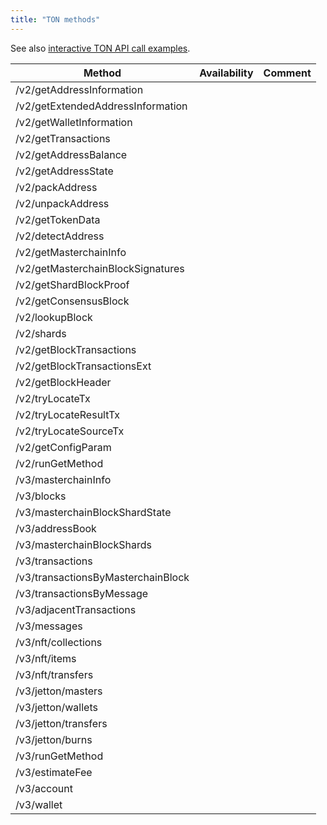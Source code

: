 ```yaml
---
title: "TON methods"
---
```


See also [interactive TON API call examples](/reference/getting-started-ton).

| Method                             | Availability | Comment |
| ---------------------------------- | ------------ | ------- |
| /v2/getAddressInformation          | <Icon icon="square-check"  iconType="solid" />            |         |
| /v2/getExtendedAddressInformation  | <Icon icon="square-check"  iconType="solid" />            |         |
| /v2/getWalletInformation           | <Icon icon="square-check"  iconType="solid" />            |         |
| /v2/getTransactions                | <Icon icon="square-check"  iconType="solid" />            |         |
| /v2/getAddressBalance              | <Icon icon="square-check"  iconType="solid" />            |         |
| /v2/getAddressState                | <Icon icon="square-check"  iconType="solid" />            |         |
| /v2/packAddress                    | <Icon icon="square-check"  iconType="solid" />            |         |
| /v2/unpackAddress                  | <Icon icon="square-check"  iconType="solid" />            |         |
| /v2/getTokenData                   | <Icon icon="square-check"  iconType="solid" />            |         |
| /v2/detectAddress                  | <Icon icon="square-check"  iconType="solid" />            |         |
| /v2/getMasterchainInfo             | <Icon icon="square-check"  iconType="solid" />            |         |
| /v2/getMasterchainBlockSignatures  | <Icon icon="square-check"  iconType="solid" />            |         |
| /v2/getShardBlockProof             | <Icon icon="square-check"  iconType="solid" />            |         |
| /v2/getConsensusBlock              | <Icon icon="square-check"  iconType="solid" />            |         |
| /v2/lookupBlock                    | <Icon icon="square-check"  iconType="solid" />            |         |
| /v2/shards                         | <Icon icon="square-check"  iconType="solid" />            |         |
| /v2/getBlockTransactions           | <Icon icon="square-check"  iconType="solid" />            |         |
| /v2/getBlockTransactionsExt        | <Icon icon="square-check"  iconType="solid" />            |         |
| /v2/getBlockHeader                 | <Icon icon="square-check"  iconType="solid" />            |         |
| /v2/tryLocateTx                    | <Icon icon="square-check"  iconType="solid" />            |         |
| /v2/tryLocateResultTx              | <Icon icon="square-check"  iconType="solid" />            |         |
| /v2/tryLocateSourceTx              | <Icon icon="square-check"  iconType="solid" />            |         |
| /v2/getConfigParam                 | <Icon icon="square-check"  iconType="solid" />            |         |
| /v2/runGetMethod                   | <Icon icon="square-check"  iconType="solid" />            |         |
| /v3/masterchainInfo                | <Icon icon="square-check"  iconType="solid" />            |         |
| /v3/blocks                         | <Icon icon="square-check"  iconType="solid" />            |         |
| /v3/masterchainBlockShardState     | <Icon icon="square-check"  iconType="solid" />            |         |
| /v3/addressBook                    | <Icon icon="square-check"  iconType="solid" />            |         |
| /v3/masterchainBlockShards         | <Icon icon="square-check"  iconType="solid" />            |         |
| /v3/transactions                   | <Icon icon="square-check"  iconType="solid" />            |         |
| /v3/transactionsByMasterchainBlock | <Icon icon="square-check"  iconType="solid" />            |         |
| /v3/transactionsByMessage          | <Icon icon="square-check"  iconType="solid" />            |         |
| /v3/adjacentTransactions           | <Icon icon="square-check"  iconType="solid" />            |         |
| /v3/messages                       | <Icon icon="square-check"  iconType="solid" />            |         |
| /v3/nft/collections                | <Icon icon="square-check"  iconType="solid" />            |         |
| /v3/nft/items                      | <Icon icon="square-check"  iconType="solid" />            |         |
| /v3/nft/transfers                  | <Icon icon="square-check"  iconType="solid" />            |         |
| /v3/jetton/masters                 | <Icon icon="square-check"  iconType="solid" />            |         |
| /v3/jetton/wallets                 | <Icon icon="square-check"  iconType="solid" />            |         |
| /v3/jetton/transfers               | <Icon icon="square-check"  iconType="solid" />            |         |
| /v3/jetton/burns                   | <Icon icon="square-check"  iconType="solid" />            |         |
| /v3/runGetMethod                   | <Icon icon="square-check"  iconType="solid" />            |         |
| /v3/estimateFee                    | <Icon icon="square-check"  iconType="solid" />            |         |
| /v3/account                        | <Icon icon="square-check"  iconType="solid" />            |         |
| /v3/wallet                         | <Icon icon="square-check"  iconType="solid" />            |         |

